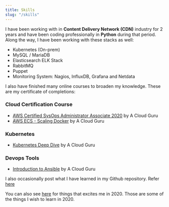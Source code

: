 ---
title: Skills
slug: "/skills"
---

I have been working with in **Content Delivery Network (CDN)** industry for 2 years and have been coding professionally in **Python** during that period. Along the way, I have been working with these stacks as well:
- Kubernetes (On-prem)
- MySQL / MariaDB
- Elasticsearch ELK Stack
- RabbitMQ
- Puppet
- Monitoring System: Nagios, InfluxDB, Grafana and Netdata

I also have finished many online courses to broaden my knowledge. These are my certificate of completions:

### Cloud Certification Course
- [AWS Certified SysOps Administrator Associate 2020](https://verify.acloud.guru/4A968CDFC398) by A Cloud Guru
- [AWS ECS - Scaling Docker](https://verify.acloud.guru/BC648C629A48) by A Cloud Guru

### Kubernetes
- [Kubernetes Deep Dive](https://verify.acloud.guru/445E8386BBF0) by A Cloud Guru

### Devops Tools
- [Introduction to Ansible](https://verify.acloud.guru/EE90B7C9B544) by A Cloud Guru

I also occasionally post what I have learned in my Github repository. Refer [here](https://github.com/sdil/learning)

You can also see [here](https://fadhil-blog.dev/2020-whats-next-for-me) for things that excites me in 2020. Those are some of the things I wish to learn in 2020.
